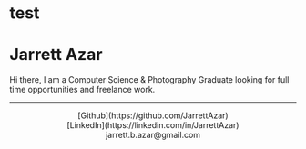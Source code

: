 # test

<div>
  <h1>Jarrett Azar</h1>

  <body>Hi there, I am a Computer Science & Photography Graduate looking for full time opportunities and freelance work.</body>
</div>

---

<div>
  <center>
  [Github](https://github.com/JarrettAzar)
  <br />
  [LinkedIn](https://linkedin.com/in/JarrettAzar)
  <br />
  jarrett.b.azar@gmail.com
  </center>
</div>
